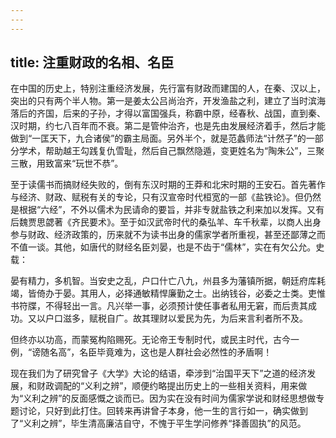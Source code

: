 ```yaml
---
---
---
```

title: 注重财政的名相、名臣
---




在中国的历史上，特别注重经济发展，先行富有财政而建国的人，在秦、汉以上，突出的只有两个半人物。第一是姜太公吕尚治齐，开发渔盐之利，建立了当时滨海落后的齐国，后来的子孙，才得以富国强兵，称霸中原，经春秋、战国，直到秦、汉时期，约七八百年而不衰。第二是管仲治齐，也是先由发展经济着手，然后才能做到“一匡天下，九合诸侯”的霸主局面。另外半个，就是范蠡师法“计然子”的一部分学术，帮助越王勾践复仇雪耻，然后自己飘然隐遁，变更姓名为“陶朱公”，三聚三散，用致富来“玩世不恭”。

至于读儒书而搞财经失败的，倒有东汉时期的王莽和北宋时期的王安石。首先著作与经济、财政、赋税有关的专论，只有汉宣帝时代桓宽的一部《盐铁论》。但仍然是根据“六经”，不外以儒术为民请命的要旨，并非专就盐铁之利来加以发挥。又有后魏贾思勰著《齐民要术》。至于如汉武帝时代的桑弘羊、车千秋辈，以商人出身参与财政、经济政策的，历来就不为读书出身的儒家学者所重视，甚至还鄙薄之而不值一谈。其他，如唐代的财经名臣刘晏，也是不齿于“儒林”，实在有欠公允。史载：

晏有精力，多机智。当安史之乱，户口什亡八九，州县多为藩镇所据，朝廷府库耗竭，皆倚办于晏。其用人，必择通敏精悍廉勤之士。出纳钱谷，必委之士类。吏惟书符牒，不得轻出一言。凡兴举一事，必须预计使任事者私用无窘，而后责其成功。又以户口滋多，赋税自广。故其理财以爱民为先，为后来言利者所不及。

但终亦以功高，而蒙冤构陷赐死。无论帝王专制时代，或民主时代，古今一例，“谤随名高”，名臣毕竟难为，这也是人群社会必然性的矛盾啊！

现在我们为了研究曾子《大学》大论的结语，牵涉到“治国平天下”之道的经济发展，和财政调配的“义利之辨”，顺便约略提出历史上的一些相关资料，用来做为“义利之辨”的反面感慨之谈而已。因为实在没有时间为儒家学说和财经思想做专题讨论，只好到此打住。回转来再讲曾子本身，他一生的言行如一，确实做到了“义利之辨”，毕生清高廉洁自守，不愧于平生学问修养“择善固执”的风范。